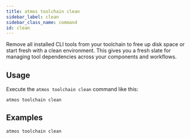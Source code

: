 ```yaml
---
title: atmos toolchain clean
sidebar_label: clean
sidebar_class_name: command
id: clean
---
```


<Intro>
Remove all installed CLI tools from your toolchain to free up disk space or start fresh with a clean environment. This gives you a fresh slate for managing tool dependencies across your components and workflows.
</Intro>

<Screengrab title="atmos toolchain clean --help" slug="atmos-toolchain-clean--help" />

## Usage

Execute the `atmos toolchain clean` command like this:

```shell
atmos toolchain clean
```

## Examples

```shell
atmos toolchain clean
```
